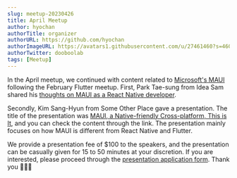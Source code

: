 ```yaml
---
slug: meetup-20230426
title: April Meetup
author: hyochan
authorTitle: organizer
authorURL: https://github.com/hyochan
authorImageURL: https://avatars1.githubusercontent.com/u/27461460?s=460&u=b5860875e26d33fd70fd210f4ea74f81cdf9d99b&v=4
authorTwitter: dooboolab
tags: [Meetup]
---
```



In the April meetup, we continued with content related to [Microsoft's MAUI](https://learn.microsoft.com/en-us/dotnet/maui/what-is-maui?view=net-maui-7.0) following the February Flutter meetup. First, Park Tae-sung from Idea Sam shared his [thoughts on MAUI as a React Native developer](https://www.youtube.com/watch?v=9JKgfVz_Q_4).

Secondly, Kim Sang-Hyun from Some Other Place gave a presentation. The title of the presentation was [MAUI, a Native-friendly Cross-platform, This is It](https://www.youtube.com/watch?v=LgO6KIHc5OU), and you can check the content through the link. The presentation mainly focuses on how MAUI is different from React Native and Flutter.

We provide a presentation fee of $100 to the speakers, and the presentation can be casually given for 15 to 50 minutes at your discretion. If you are interested, please proceed through the [presentation application form](https://forms.gle/x6oAt28FnepAAJtp6). Thank you 🙇🏻‍♂️

<AdFitMobileBanner
  unit="DAN-kjanuOssm1H2Rd7Z"
  className="adfit-middle-mobile-2023-04-26"
/>
